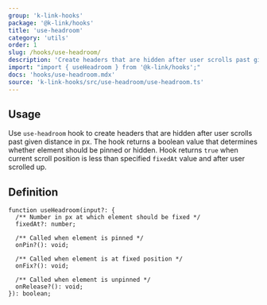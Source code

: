 ```yaml
---
group: 'k-link-hooks'
package: '@k-link/hooks'
title: 'use-headroom'
category: 'utils'
order: 1
slug: /hooks/use-headroom/
description: 'Create headers that are hidden after user scrolls past given distance'
import: "import { useHeadroom } from '@k-link/hooks';"
docs: 'hooks/use-headroom.mdx'
source: 'k-link-hooks/src/use-headroom/use-headroom.ts'
---
```



## Usage

Use `use-headroom` hook to create headers that are hidden after user scrolls past given distance in px.
The hook returns a boolean value that determines whether element should be pinned or hidden.
Hook returns `true` when current scroll position is less than specified `fixedAt` value and
after user scrolled up.

<Demo data={HooksDemos.useHeadroomDemo} />

## Definition

```tsx
function useHeadroom(input?: {
  /** Number in px at which element should be fixed */
  fixedAt?: number;

  /** Called when element is pinned */
  onPin?(): void;

  /** Called when element is at fixed position */
  onFix?(): void;

  /** Called when element is unpinned */
  onRelease?(): void;
}): boolean;
```
